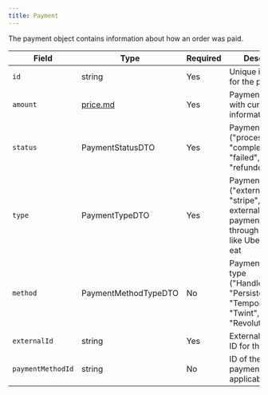 ```yaml
---
title: Payment
---
```


The payment object contains information about how an order was paid.

| Field | Type | Required | Description |
|-------|------|----------|-------------|
| `id` | string | Yes | Unique identifier for the payment |
| `amount` | [price.md](../common/price.md "mention") | Yes | Payment amount with currency information |
| `status` | PaymentStatusDTO | Yes | Payment status ("processing", "completed", "failed", "refunded") |
| `type` | PaymentTypeDTO | Yes | Payment type ("external", "stripe", "store") external means payment made through third party like Uber or Just eat|
| `method` | PaymentMethodTypeDTO | No | Payment method type ("HandledByStore", "PersistentCard", "TemporaryCard", "Twint", "RevolutPay") |
| `externalId` | string | Yes | External reference ID for the payment |
| `paymentMethodId` | string | No | ID of the saved payment method if applicable | 